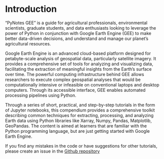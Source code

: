 # Introduction {.unnumbered}

"PyNotes GEE" is a guide for agricultural professionals, environmental scientists, graduate students, and data enthusiasts looking to leverage the power of Python in conjunction with Google Earth Engine (GEE) to make better data-driven decisions, and understand and manage our planet's agricultural resources. 

Google Earth Engine is an advanced cloud-based platform designed for petabyte-scale analysis of geospatial data, particularly satellite imagery. It provides a comprehensive set of tools for analyzing and visualizing data, facilitating the extraction of meaningful insights from the Earth's surface over time. The powerful computing infrastructure behind GEE allows researchers to execute complex geospatial analyses that would be computationally intensive or infeasible on conventional laptops and desktop computers. Through its accessible interface, GEE enables automated processing pipelines using Python. 

Through a series of short, practical, and step-by-step tutorials in the form of Jupyter notebooks, this compendium provides a comprehensive toolkit describing common techniques for extracting, processing, and analyzing Earth data using Python libraries like Xarray, Numpy, Pandas, Matplotlib, GeoPandas. The content is aimed at learners that are familiar with the Python programming language, but are just getting started with Google Earth Engine.

If you find any mistakes in the code or have suggestions for other tutorials, please create an issue in the [Github repository](https://github.com/soilwater/pynotes-gee/issues)
